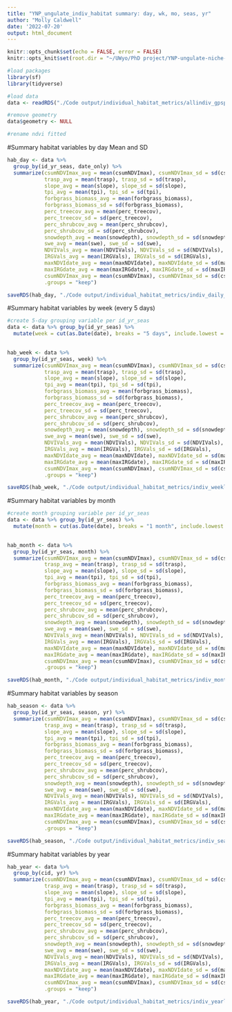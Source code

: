 ```yaml
---
title: "YNP_ungulate_indiv_habitat summary: day, wk, mo, seas, yr"
author: "Molly Caldwell"
date: '2022-07-20'
output: html_document
---
```


```r
knitr::opts_chunk$set(echo = FALSE, error = FALSE)
knitr::opts_knit$set(root.dir = "~/UWyo/PhD project/YNP-ungulate-niche-proj/")
```

```r
#load packages
library(sf)
library(tidyverse)
```

```r
#load data
data <- readRDS("./Code output/individual_habitat_metrics/allindiv_gpspts_habextract.rds")

#remove geometry
data$geometry <- NULL

#rename ndvi fitted
```

#Summary habitat variables by day
Mean and SD

```r
hab_day <- data %>%
  group_by(id_yr_seas, date_only) %>%
  summarize(csumNDVImax_avg = mean(csumNDVImax), csumNDVImax_sd = sd(csumNDVImax),
            trasp_avg = mean(trasp), trasp_sd = sd(trasp),
            slope_avg = mean(slope), slope_sd = sd(slope),
            tpi_avg = mean(tpi), tpi_sd = sd(tpi),
            forbgrass_biomass_avg = mean(forbgrass_biomass), 
            forbgrass_biomass_sd = sd(forbgrass_biomass),
            perc_treecov_avg = mean(perc_treecov), 
            perc_treecov_sd = sd(perc_treecov),
            perc_shrubcov_avg = mean(perc_shrubcov), 
            perc_shrubcov_sd = sd(perc_shrubcov),
            snowdepth_avg = mean(snowdepth), snowdepth_sd = sd(snowdepth),
            swe_avg = mean(swe), swe_sd = sd(swe),
            NDVIVals_avg = mean(NDVIVals), NDVIVals_sd = sd(NDVIVals),
            IRGVals_avg = mean(IRGVals), IRGVals_sd = sd(IRGVals),
            maxNDVIdate_avg = mean(maxNDVIdate), maxNDVIdate_sd = sd(maxNDVIdate),
            maxIRGdate_avg = mean(maxIRGdate), maxIRGdate_sd = sd(maxIRGdate),
            csumNDVImax_avg = mean(csumNDVImax), csumNDVImax_sd = sd(csumNDVImax),
            .groups = "keep")

saveRDS(hab_day, "./Code output/individual_habitat_metrics/indiv_daily_habitat_summ.rds")
```

#Summary habitat variables by week (every 5 days)

```r
#create 5-day grouping variable per id_yr_seas
data <- data %>% group_by(id_yr_seas) %>%
  mutate(week = cut(as.Date(date), breaks = "5 days", include.lowest = T))
  
```

```r
hab_week <- data %>%
  group_by(id_yr_seas, week) %>%
  summarize(csumNDVImax_avg = mean(csumNDVImax), csumNDVImax_sd = sd(csumNDVImax),
            trasp_avg = mean(trasp), trasp_sd = sd(trasp),
            slope_avg = mean(slope), slope_sd = sd(slope),
            tpi_avg = mean(tpi), tpi_sd = sd(tpi),
            forbgrass_biomass_avg = mean(forbgrass_biomass), 
            forbgrass_biomass_sd = sd(forbgrass_biomass),
            perc_treecov_avg = mean(perc_treecov), 
            perc_treecov_sd = sd(perc_treecov),
            perc_shrubcov_avg = mean(perc_shrubcov), 
            perc_shrubcov_sd = sd(perc_shrubcov),
            snowdepth_avg = mean(snowdepth), snowdepth_sd = sd(snowdepth),
            swe_avg = mean(swe), swe_sd = sd(swe),
            NDVIVals_avg = mean(NDVIVals), NDVIVals_sd = sd(NDVIVals),
            IRGVals_avg = mean(IRGVals), IRGVals_sd = sd(IRGVals),
            maxNDVIdate_avg = mean(maxNDVIdate), maxNDVIdate_sd = sd(maxNDVIdate),
            maxIRGdate_avg = mean(maxIRGdate), maxIRGdate_sd = sd(maxIRGdate),
            csumNDVImax_avg = mean(csumNDVImax), csumNDVImax_sd = sd(csumNDVImax),
            .groups = "keep")

saveRDS(hab_week, "./Code output/individual_habitat_metrics/indiv_weekly_habitat_summ.rds")
```

#Summary habitat variables by month

```r
#create month grouping variable per id_yr_seas
data <- data %>% group_by(id_yr_seas) %>%
  mutate(month = cut(as.Date(date), breaks = "1 month", include.lowest = T))
  
```

```r
hab_month <- data %>%
  group_by(id_yr_seas, month) %>%
  summarize(csumNDVImax_avg = mean(csumNDVImax), csumNDVImax_sd = sd(csumNDVImax),
            trasp_avg = mean(trasp), trasp_sd = sd(trasp),
            slope_avg = mean(slope), slope_sd = sd(slope),
            tpi_avg = mean(tpi), tpi_sd = sd(tpi),
            forbgrass_biomass_avg = mean(forbgrass_biomass), 
            forbgrass_biomass_sd = sd(forbgrass_biomass),
            perc_treecov_avg = mean(perc_treecov), 
            perc_treecov_sd = sd(perc_treecov),
            perc_shrubcov_avg = mean(perc_shrubcov), 
            perc_shrubcov_sd = sd(perc_shrubcov),
            snowdepth_avg = mean(snowdepth), snowdepth_sd = sd(snowdepth),
            swe_avg = mean(swe), swe_sd = sd(swe),
            NDVIVals_avg = mean(NDVIVals), NDVIVals_sd = sd(NDVIVals),
            IRGVals_avg = mean(IRGVals), IRGVals_sd = sd(IRGVals),
            maxNDVIdate_avg = mean(maxNDVIdate), maxNDVIdate_sd = sd(maxNDVIdate),
            maxIRGdate_avg = mean(maxIRGdate), maxIRGdate_sd = sd(maxIRGdate),
            csumNDVImax_avg = mean(csumNDVImax), csumNDVImax_sd = sd(csumNDVImax),
            .groups = "keep")

saveRDS(hab_month, "./Code output/individual_habitat_metrics/indiv_monthly_habitat_summ.rds")
```

#Summary habitat variables by season

```r
hab_season <- data %>%
  group_by(id_yr_seas, season, yr) %>%
  summarize(csumNDVImax_avg = mean(csumNDVImax), csumNDVImax_sd = sd(csumNDVImax),
            trasp_avg = mean(trasp), trasp_sd = sd(trasp),
            slope_avg = mean(slope), slope_sd = sd(slope),
            tpi_avg = mean(tpi), tpi_sd = sd(tpi),
            forbgrass_biomass_avg = mean(forbgrass_biomass), 
            forbgrass_biomass_sd = sd(forbgrass_biomass),
            perc_treecov_avg = mean(perc_treecov), 
            perc_treecov_sd = sd(perc_treecov),
            perc_shrubcov_avg = mean(perc_shrubcov), 
            perc_shrubcov_sd = sd(perc_shrubcov),
            snowdepth_avg = mean(snowdepth), snowdepth_sd = sd(snowdepth),
            swe_avg = mean(swe), swe_sd = sd(swe),
            NDVIVals_avg = mean(NDVIVals), NDVIVals_sd = sd(NDVIVals),
            IRGVals_avg = mean(IRGVals), IRGVals_sd = sd(IRGVals),
            maxNDVIdate_avg = mean(maxNDVIdate), maxNDVIdate_sd = sd(maxNDVIdate),
            maxIRGdate_avg = mean(maxIRGdate), maxIRGdate_sd = sd(maxIRGdate),
            csumNDVImax_avg = mean(csumNDVImax), csumNDVImax_sd = sd(csumNDVImax),
            .groups = "keep")

saveRDS(hab_season, "./Code output/individual_habitat_metrics/indiv_seasonly_habitat_summ.rds")
```

#Summary habitat variables by year

```r
hab_year <- data %>%
  group_by(cid, yr) %>%
  summarize(csumNDVImax_avg = mean(csumNDVImax), csumNDVImax_sd = sd(csumNDVImax),
            trasp_avg = mean(trasp), trasp_sd = sd(trasp),
            slope_avg = mean(slope), slope_sd = sd(slope),
            tpi_avg = mean(tpi), tpi_sd = sd(tpi),
            forbgrass_biomass_avg = mean(forbgrass_biomass), 
            forbgrass_biomass_sd = sd(forbgrass_biomass),
            perc_treecov_avg = mean(perc_treecov), 
            perc_treecov_sd = sd(perc_treecov),
            perc_shrubcov_avg = mean(perc_shrubcov), 
            perc_shrubcov_sd = sd(perc_shrubcov),
            snowdepth_avg = mean(snowdepth), snowdepth_sd = sd(snowdepth),
            swe_avg = mean(swe), swe_sd = sd(swe),
            NDVIVals_avg = mean(NDVIVals), NDVIVals_sd = sd(NDVIVals),
            IRGVals_avg = mean(IRGVals), IRGVals_sd = sd(IRGVals),
            maxNDVIdate_avg = mean(maxNDVIdate), maxNDVIdate_sd = sd(maxNDVIdate),
            maxIRGdate_avg = mean(maxIRGdate), maxIRGdate_sd = sd(maxIRGdate),
            csumNDVImax_avg = mean(csumNDVImax), csumNDVImax_sd = sd(csumNDVImax),
            .groups = "keep")

saveRDS(hab_year, "./Code output/individual_habitat_metrics/indiv_yearly_habitat_summ.rds")
```



